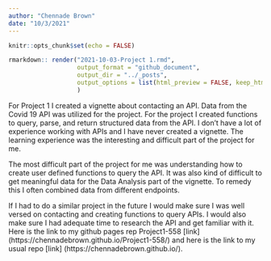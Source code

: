 ```yaml
---
author: "Chennade Brown"
date: "10/3/2021"
---
```


```r
knitr::opts_chunk$set(echo = FALSE)
```

```r
rmarkdown:: render("2021-10-03-Project 1.rmd",
                   output_format = "github_document",
                   output_dir = "../_posts",
                   output_options = list(html_preview = FALSE, keep_html = FALSE)
                   )
```


For Project 1 I created a vignette about contacting an API. Data from
the Covid 19 API was utilized for the project. For the project I created
functions to query, parse, and return structured data from the API. I
don’t have a lot of experience working with APIs and I have never
created a vignette. The learning experience was the interesting and
difficult part of the project for me.

The most difficult part of the project for me was understanding how to
create user defined functions to query the API. It was also kind of
difficult to get meaningful data for the Data Analysis part of the
vignette. To remedy this I often combined data from different endpoints.

If I had to do a similar project in the future I would make sure I was
well versed on contacting and creating functions to query APIs. I would
also make sure I had adequate time to research the API and get familiar
with it.  Here is the link to my github pages rep
Project1-558 [link] (https://chennadebrown.github.io/Project1-558/) and here is the link to my usual repo [link] (https://chennadebrown.github.io/).

